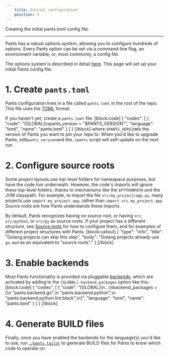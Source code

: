 ```yaml
---
    title: Initial configuration
    position: 3
---
```


Creating the initial pants.toml config file.

---

Pants has a robust options system, allowing you to configure hundreds of options. Every Pants option can be set via a command-line flag, an environment variable, or, most commonly, a config file.

The options system is described in detail [here](../../using-pants/key-concepts-to-know-about-pants/options.mdx). This page will set up your initial Pants config file.

# 1. Create `pants.toml`

Pants configuration lives in a file called `pants.toml` in the root of the repo. This file uses the [TOML](https://github.com/toml-lang/toml) format.

If you haven't yet, create a `pants.toml` file:
[block:code]
{
"codes": [
{
"code": "[GLOBAL]\npants_version = \"$PANTS_VERSION\"",
      "language": "toml",
      "name": "pants.toml"
    }
  ]
}
[/block]
where `$PANTS_VERSION`is the version of Pants you want to pin your repo to.  When you'd like to upgrade Pants, edit`pants_version`and the`./pants` script will self-update on the next run.

# 2. Configure source roots

Some project layouts use top-level folders for namespace purposes, but have the code live underneath. However, the code's imports will ignore these top-level folders, thanks to mechanisms like the `$PYTHONPATH` and the JVM classpath. For example, to import the file `src/my_project/app.py`, many projects use `import my_project.app`, rather than `import src.my_project.app`. _Source roots_ are how Pants understands these imports.

By default, Pants recognizes having no source root, or having `src`, `src/python`, or `src/py` as source roots. If your project has a different structure, see [Source roots](../../using-pants/key-concepts-to-know-about-pants/source-roots.mdx) for how to configure them, and for examples of different project structures with Pants.
[block:callout]
{
"type": "info",
"title": "Golang projects can skip this step",
"body": "Golang projects already use `go.mod` as an equivalent to \"source roots\"."
}
[/block]

# 3. Enable backends

Most Pants functionality is provided via pluggable [_backends_](../../using-pants/key-concepts-to-know-about-pants/backends.mdx), which are activated by adding to the `[GLOBAL].backend_packages` option like this:
[block:code]
{
"codes": [
{
"code": "[GLOBAL]\n...\nbackend_packages = [\n \"pants.backend.go\",\n \"pants.backend.python\",\n \"pants.backend.python.lint.black\",\n]",
"language": "toml",
"name": "pants.toml"
}
]
}
[/block]

# 4. Generate BUILD files

Finally, once you have enabled the backends for the language(s) you'd like to use, run [`./pants tailor`](./create-initial-build-files.mdx) to generate BUILD files for Pants to know which code to operate on.
